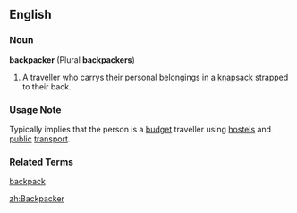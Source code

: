 ==English==
===Noun===
'''backpacker''' (Plural '''backpackers''')
# A traveller who carrys their personal belongings in a [[knapsack]] strapped to their back.
===Usage Note===
Typically implies that the person is a [[budget]] traveller using [[hostel]]s and [[public]] [[transport]].
===Related Terms===
[[backpack]]

[[zh:Backpacker]]